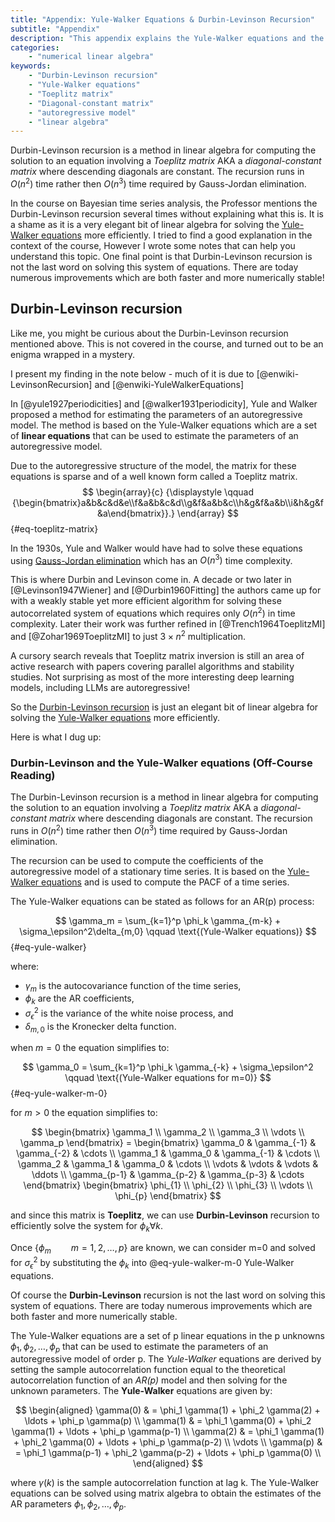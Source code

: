 ```yaml
---
title: "Appendix: Yule-Walker Equations & Durbin-Levinson Recursion"
subtitle: "Appendix"
description: "This appendix explains the Yule-Walker equations and the Durbin-Levinson recursion, which is a method for solving these equations efficiently using linear algebra."
categories: 
    - "numerical linear algebra"
keywords: 
    - "Durbin-Levinson recursion"
    - "Yule-Walker equations"
    - "Toeplitz matrix"
    - "Diagonal-constant matrix"
    - "autoregressive model"
    - "linear algebra"
---
```


Durbin-Levinson recursion is a method in linear algebra for computing the solution to an equation involving a *Toeplitz matrix* AKA a *diagonal-constant matrix* where descending diagonals are constant. The recursion runs in $O(n^2)$ time rather then $O(n^3)$ time required by Gauss-Jordan elimination. 

In the course on Bayesian time series analysis, the Professor mentions the Durbin-Levinson recursion several times without explaining what this is. It is a shame as it is a very elegant bit of linear algebra for solving the [Yule-Walker equations](https://w.wiki/9gVB#Estimation_of_AR_parameters) more efficiently. I tried to find a good explanation in the context of the course, However I wrote some notes that can help you understand this topic. One final point is that Durbin-Levinson recursion is not the last word on solving this system of equations. There are today numerous improvements which are both faster and more numerically stable!

## Durbin-Levinson recursion {#sec-durbin-levinson}

Like me, you might be curious about the Durbin-Levinson recursion mentioned above. This is not covered in the course, and turned out to be an enigma wrapped in a mystery.

I present my finding in the note below - much of it is due to [@enwiki-LevinsonRecursion] and [@enwiki-YuleWalkerEquations]

In [@yule1927periodicities] and [@walker1931periodicity], Yule and Walker proposed a method for estimating the parameters of an autoregressive model. The method is based on the Yule-Walker equations which are a set of **linear equations** that can be used to estimate the parameters of an autoregressive model.

Due to the autoregressive structure of the model, the matrix for these equations is sparse and of a well known form called a Toeplitz matrix. 
$$
\begin{array}{c} {\displaystyle \qquad {\begin{bmatrix}a&b&c&d&e\\f&a&b&c&d\\g&f&a&b&c\\h&g&f&a&b\\i&h&g&f&a\end{bmatrix}}.} \end{array}
$$ {#eq-toeplitz-matrix}

In the 1930s, Yule and Walker would have had to solve these equations using [Gauss-Jordan elimination](https://en.wikipedia.org/wiki/Gauss%E2%80%93Jordan_elimination) which has an $O(n^3)$ time complexity.

This is where Durbin and Levinson come in. A decade or two later in [@Levinson1947Wiener] and [@Durbin1960Fitting] the authors came up for with a weakly stable yet more efficient algorithm for solving these autocorrelated system of equations which requires only $O(n^2)$ in time complexity. Later their work was further refined in [@Trench1964ToeplitzMI] and [@Zohar1969ToeplitzMI] to just $3\times n^2$ multiplication. 

A cursory search reveals that Toeplitz matrix inversion is still an area of active research with papers covering parallel algorithms and stability studies. Not surprising as most of the more interesting deep learning models, including LLMs are autoregressive!

So the [Durbin-Levinson recursion](https://en.wikipedia.org/wiki/Levinson_recursion) is just an elegant bit of linear algebra for solving the [Yule-Walker equations](https://w.wiki/9gVB#Estimation_of_AR_parameters) more efficiently.

Here is what I dug up:

### Durbin-Levinson and the Yule-Walker equations (Off-Course Reading)

The Durbin-Levinson recursion is a method in linear algebra for computing the solution to an equation involving a *Toeplitz matrix* AKA a *diagonal-constant matrix* where descending diagonals are constant. The recursion runs in $O(n^2)$ time rather then $O(n^3)$ time required by Gauss-Jordan elimination.

The recursion can be used to compute the coefficients of the autoregressive model of a stationary time series. It is based on the [Yule-Walker equations](https://w.wiki/9gVB#Estimation_of_AR_parameters) and is used to compute the PACF of a time series.

The Yule-Walker equations can be stated as follows for an AR(p) process:

$$
\gamma_m = \sum_{k=1}^p \phi_k \gamma_{m-k} + \sigma_\epsilon^2\delta_{m,0} \qquad \text{(Yule-Walker equations)}
$$ {#eq-yule-walker}

where:

-   $\gamma_m$ is the autocovariance function of the time series,
-   $\phi_k$ are the AR coefficients,
-   $\sigma_\epsilon^2$ is the variance of the white noise process, and
-   $\delta_{m,0}$ is the Kronecker delta function.

when $m=0$ the equation simplifies to:

$$
\gamma_0 = \sum_{k=1}^p \phi_k \gamma_{-k} + \sigma_\epsilon^2 \qquad \text{(Yule-Walker equations for m=0)}
$$ {#eq-yule-walker-m-0}

for $m > 0$ the equation simplifies to:

$$ 
  \begin{bmatrix}
    \gamma_1 \\
    \gamma_2 \\
    \gamma_3 \\
    \vdots   \\
    \gamma_p 
  \end{bmatrix} =  
  \begin{bmatrix}
    \gamma_0     & \gamma_{-1}  & \gamma_{-2}  & \cdots \\
    \gamma_1     & \gamma_0     & \gamma_{-1}  & \cdots \\
    \gamma_2     & \gamma_1     & \gamma_0     & \cdots \\
    \vdots       & \vdots       & \vdots       & \ddots \\
    \gamma_{p-1} & \gamma_{p-2} & \gamma_{p-3} & \cdots 
 \end{bmatrix}  
 \begin{bmatrix}
    \phi_{1} \\
    \phi_{2} \\
    \phi_{3} \\
    \vdots   \\
    \phi_{p} 
 \end{bmatrix}
$$



\index{Toeplitz matrix}
\index{Durbin-Levinson recursion}
and since this matrix is **Toeplitz**, we can use **Durbin-Levinson** recursion to efficiently solve the system for $\phi_k \forall k$.

Once $\{\phi_m \qquad m=1,2, \dots ,p \}$ are known, we can consider m=0 and solved for $\sigma_\epsilon^2$ by substituting the $\phi_k$ into @eq-yule-walker-m-0 Yule-Walker equations.

Of course the **Durbin-Levinson** recursion is not the last word on solving this system of equations. There are today numerous improvements which are both faster and more numerically stable.

The Yule-Walker equations are a set of p linear equations in the p unknowns $\phi_1, \phi_2, \ldots, \phi_p$ that can be used to estimate the parameters of an autoregressive model of order p. The *Yule-Walker* equations are derived by setting the sample autocorrelation function equal to the theoretical autocorrelation function of an *AR(p)* model and then solving for the unknown parameters. The **Yule-Walker** equations are given by:

$$
\begin{aligned}
\gamma(0) & = \phi_1 \gamma(1) + \phi_2 \gamma(2) + \ldots + \phi_p \gamma(p) \\
\gamma(1) & = \phi_1 \gamma(0) + \phi_2 \gamma(1) + \ldots + \phi_p \gamma(p-1) \\
\gamma(2) & = \phi_1 \gamma(1) + \phi_2 \gamma(0) + \ldots + \phi_p \gamma(p-2) \\
\vdots \\
\gamma(p) & = \phi_1 \gamma(p-1) + \phi_2 \gamma(p-2) + \ldots + \phi_p \gamma(0) \\
\end{aligned}
$$

where $\gamma(k)$ is the sample autocorrelation function at lag k. The Yule-Walker equations can be solved using matrix algebra to obtain the estimates of the AR parameters $\phi_1, \phi_2, \ldots, \phi_p$.

